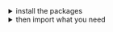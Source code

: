 
<details><summary >install the packages</summary>

Install from [the React bundle](?path=/docs/getting-started-installation--page) or as a single package:

```bash dark
npm install @orbit-ui/icons @orbit-ui/tachyons
```
</details>

<details><summary >then import what you need</summary>

As a universal React component:

```jsx dark
import { IconName } from "@orbit-ui/icons";
```

As a variant React componentt:

```jsx dark
import { IconName24 } from "@orbit-ui/icons";
```

As an `<img />` source:

```jsx dark
import IconName24 from "@orbit-ui/icons/icon-name-24.svg";
```

As a CSS background:

```css dark
.name-icon {
    background: url("~@orbit-ui/icons/icon-name-24.svg");
}
```

</details>
